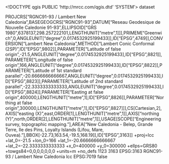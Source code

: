 <!DOCTYPE qgis PUBLIC 'http://mrcc.com/qgis.dtd' 'SYSTEM'>
<qgis version="3.26.2-Buenos Aires">
  <identifier></identifier>
  <parentidentifier></parentidentifier>
  <language></language>
  <type>dataset</type>
  <title></title>
  <abstract></abstract>
  <links/>
  <fees></fees>
  <encoding></encoding>
  <crs>
    <spatialrefsys nativeFormat="Wkt">
      <wkt>PROJCRS["RGNC91-93 / Lambert New Caledonia",BASEGEOGCRS["RGNC91-93",DATUM["Reseau Geodesique de Nouvelle Caledonie 91-93",ELLIPSOID["GRS 1980",6378137,298.257222101,LENGTHUNIT["metre",1]]],PRIMEM["Greenwich",0,ANGLEUNIT["degree",0.0174532925199433]],ID["EPSG",4749]],CONVERSION["Lambert New Caledonia",METHOD["Lambert Conic Conformal (2SP)",ID["EPSG",9802]],PARAMETER["Latitude of false origin",-21.5,ANGLEUNIT["degree",0.0174532925199433],ID["EPSG",8821]],PARAMETER["Longitude of false origin",166,ANGLEUNIT["degree",0.0174532925199433],ID["EPSG",8822]],PARAMETER["Latitude of 1st standard parallel",-20.6666666666667,ANGLEUNIT["degree",0.0174532925199433],ID["EPSG",8823]],PARAMETER["Latitude of 2nd standard parallel",-22.3333333333333,ANGLEUNIT["degree",0.0174532925199433],ID["EPSG",8824]],PARAMETER["Easting at false origin",400000,LENGTHUNIT["metre",1],ID["EPSG",8826]],PARAMETER["Northing at false origin",300000,LENGTHUNIT["metre",1],ID["EPSG",8827]]],CS[Cartesian,2],AXIS["easting (X)",east,ORDER[1],LENGTHUNIT["metre",1]],AXIS["northing (Y)",north,ORDER[2],LENGTHUNIT["metre",1]],USAGE[SCOPE["Engineering survey, topographic mapping."],AREA["New Caledonia - Belep, Grande Terre, Ile des Pins, Loyalty Islands (Lifou, Mare, Ouvea)."],BBOX[-22.73,163.54,-19.5,168.19]],ID["EPSG",3163]]</wkt>
      <proj4>+proj=lcc +lat_0=-21.5 +lon_0=166 +lat_1=-20.6666666666667 +lat_2=-22.3333333333333 +x_0=400000 +y_0=300000 +ellps=GRS80 +towgs84=0,0,0,0,0,0,0 +units=m +no_defs</proj4>
      <srsid>1123</srsid>
      <srid>3163</srid>
      <authid>EPSG:3163</authid>
      <description>RGNC91-93 / Lambert New Caledonia</description>
      <projectionacronym>lcc</projectionacronym>
      <ellipsoidacronym>EPSG:7019</ellipsoidacronym>
      <geographicflag>false</geographicflag>
    </spatialrefsys>
  </crs>
  <extent/>
</qgis>
